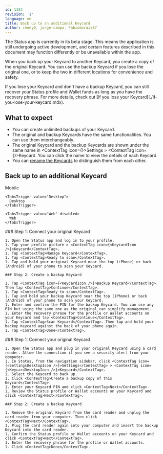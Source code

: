 ```yaml
---
id: 1382
revision: '1'
language: en
title: Back up to an additional Keycard
author: cheny0, jorge-campo, Fabiomorais87
---
```


<Admonition type="beta" status="Status app is currently in beta stage">
  The Status app is currently in its beta stage. This means the application is still undergoing active development, and certain features described in this document may function differently or be unavailable within the app.
</Admonition>

When you back up your Keycard to another Keycard, you create a copy of the original Keycard. You can use the backup Keycard if you lose the original one, or to keep the two in different locations for convenience and safety.

<Admonition type="tip">
  If you lose your Keycard and don't have a backup Keycard, you can still recover your Status profile and Wallet funds as long as you have the recovery phrase. For more details, check out [If you lose your Keycard](./if-you-lose-your-keycard.mdx).
</Admonition>

## What to expect

- You can create unlimited backups of your Keycard.
- The original and backup Keycards have the same functionalities. You can use them interchangeably.
- The original Keycard and the backup Keycards are shown under the same name in <ContextTag icon={<SettingsDesktopIcon />}>Settings</ContextTag> > <ContextTag icon={<KeycardDesktopIcon />}>Keycard</ContextTag>. You can click the name to view the details of each Keycard.
- You can [rename the Keycards](./rename-your-keycard.mdx) to distinguish them from each other.

## Back up to an additional Keycard

<Tabs defaultValue="Mobile">
  <TabsList size={32}>
    <TabsTrigger value="Mobile">
      Mobile
    </TabsTrigger>

    <TabsTrigger value="Desktop">
      Desktop
    </TabsTrigger>

    <TabsTrigger value="Web" disabled>
      Web
    </TabsTrigger>
  </TabsList>

  <TabsContent value="Mobile">
    ### Step 1: Connect your original Keycard

    1. Open the Status app and log in to your profile.
    1. Tap your profile picture > <ContextTag icon={<KeycardIcon />}>Keycard</ContextTag>.
    1. Tap <ContextTag>Manage Keycard</ContextTag>.
    1. Tap <ContextTag>Ready to scan</ContextTag>.
    1. Tap and hold your original Keycard near the top (iPhone) or back (Android) of your phone to scan your Keycard.

    ### Step 2: Create a backup Keycard

    1. Tap <ContextTag icon={<KeycardIcon />}>Backup Keycard</ContextTag>. Then tap <ContextTag>Continue</ContextTag>.
    1. Tap <ContextTag>Ready to scan</ContextTag>.
    1. Tap and hold your backup Keycard near the top (iPhone) or back (Android) of your phone to scan your Keycard.
    1. Enter and confirm the PIN for the backup Keycard. You can use any PIN but using the same one as the original can simplify management.
    1. Enter the recovery phrase for the profile or Wallet accounts on your Keycard and tap <ContextTag>Continue</ContextTag>.
    1. Tap <ContextTag>Scan Keycard</ContextTag>. Then tap and hold your backup Keycard against the back of your phone again.
    1. Tap <ContextTag>Done</ContextTag>.
  </TabsContent>

  <TabsContent value="Desktop">
    ### Step 1: Connect your original Keycard

    1. Open the Status app and plug in your original Keycard using a card reader. Allow the connection if you see a security alert from your computer.
    1. In Status, from the navigation sidebar, click <ContextTag icon={<SettingsDesktopIcon />}>Settings</ContextTag> > <ContextTag icon={<KeycardDesktopIcon />}>Keycard</ContextTag>.
    1. Select the Keycard to back up.
    1. Click <ContextTag>Create a backup copy of this Keycard</ContextTag>.
    1. Enter your Keycard PIN and click <ContextTag>Next</ContextTag>.
    1. Review the Status profile or Wallet accounts on your Keycard and click <ContextTag>Next</ContextTag>.

    ### Step 2: Create a backup Keycard

    1. Remove the original Keycard from the card reader and unplug the card reader from your computer. Then click <ContextTag>Next</ContextTag>.
    1. Plug the card reader again into your computer and insert the backup Keycard into the card reader.
    1. Confirm the Status profile or Wallet accounts on your Keycard and click <ContextTag>Next</ContextTag>.
    1. Enter the recovery phrase for the profile or Wallet accounts.
    1. Click <ContextTag>Done</ContextTag>.
  </TabsContent>
</Tabs>
